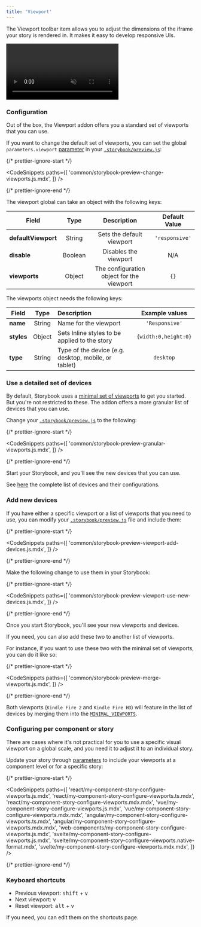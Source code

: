 ```yaml
---
title: 'Viewport'
---
```


<YouTubeCallout id="uydF1ltw7-g" title="Stop resizing your browser — Storybook viewport" />

The Viewport toolbar item allows you to adjust the dimensions of the iframe your story is rendered in. It makes it easy to develop responsive UIs.

<video autoPlay muted playsInline loop>
  <source
    src="addon-viewports-optimized.mp4"
    type="video/mp4"
  />
</video>

### Configuration

Out of the box, the Viewport addon offers you a standard set of viewports that you can use.

If you want to change the default set of viewports, you can set the global `parameters.viewport` [parameter](../writing-stories/parameters.md) in your [`.storybook/preview.js`](../configure/overview.md#configure-story-rendering):

{/* prettier-ignore-start */}

<CodeSnippets
  paths={[
    'common/storybook-preview-change-viewports.js.mdx',
  ]}
/>

{/* prettier-ignore-end */}

The viewport global can take an object with the following keys:

| Field               |  Type   |                Description                | Default Value  |
| ------------------- | :-----: | :---------------------------------------: | :------------: |
| **defaultViewport** | String  |         Sets the default viewport         | `'responsive'` |
| **disable**         | Boolean |           Disables the viewport           |      N/A       |
| **viewports**       | Object  | The configuration object for the viewport |      `{}`      |

The viewports object needs the following keys:

| Field      |  Type  | Description                                          |    Example values    |
| ---------- | :----: | :--------------------------------------------------- | :------------------: |
| **name**   | String | Name for the viewport                                |    `'Responsive'`    |
| **styles** | Object | Sets Inline styles to be applied to the story        | `{width:0,height:0}` |
| **type**   | String | Type of the device (e.g. desktop, mobile, or tablet) |      `desktop`       |

### Use a detailed set of devices

By default, Storybook uses a [minimal set of viewports](https://github.com/storybookjs/storybook/blob/master/addons/viewport/src/defaults.ts#L135) to get you started. But you're not restricted to these. The addon offers a more granular list of devices that you can use.

Change your [`.storybook/preview.js`](../configure/overview.md#configure-story-rendering) to the following:

{/* prettier-ignore-start */}

<CodeSnippets
  paths={[
    'common/storybook-preview-granular-viewports.js.mdx',
  ]}
/>

{/* prettier-ignore-end */}

Start your Storybook, and you'll see the new devices that you can use.

See [here](https://github.com/storybookjs/storybook/blob/master/addons/viewport/src/defaults.ts#L3) the complete list of devices and their configurations.

### Add new devices

If you have either a specific viewport or a list of viewports that you need to use, you can modify your [`.storybook/preview.js`](../configure/overview.md#configure-story-rendering) file and include them:

{/* prettier-ignore-start */}

<CodeSnippets
  paths={[
    'common/storybook-preview-viewport-add-devices.js.mdx',
  ]}
/>

{/* prettier-ignore-end */}

Make the following change to use them in your Storybook:

{/* prettier-ignore-start */}

<CodeSnippets
  paths={[
    'common/storybook-preview-viewport-use-new-devices.js.mdx',
  ]}
/>

{/* prettier-ignore-end */}

Once you start Storybook, you'll see your new viewports and devices.

If you need, you can also add these two to another list of viewports.

For instance, if you want to use these two with the minimal set of viewports, you can do it like so:

{/* prettier-ignore-start */}

<CodeSnippets
  paths={[
    'common/storybook-preview-merge-viewports.js.mdx',
  ]}
/>

{/* prettier-ignore-end */}

Both viewports (`Kindle Fire 2` and `Kindle Fire HD`) will feature in the list of devices by merging them into the [`MINIMAL_VIEWPORTS`](https://github.com/storybookjs/storybook/blob/master/addons/viewport/src/defaults.ts#L135).

### Configuring per component or story

There are cases where it's not practical for you to use a specific visual viewport on a global scale, and you need it to adjust it to an individual story.

Update your story through [parameters](../writing-stories/parameters.md) to include your viewports at a component level or for a specific story:

{/* prettier-ignore-start */}

<CodeSnippets
  paths={[
    'react/my-component-story-configure-viewports.js.mdx',
    'react/my-component-story-configure-viewports.ts.mdx',
    'react/my-component-story-configure-viewports.mdx.mdx',
    'vue/my-component-story-configure-viewports.js.mdx',
    'vue/my-component-story-configure-viewports.mdx.mdx',
    'angular/my-component-story-configure-viewports.ts.mdx',
    'angular/my-component-story-configure-viewports.mdx.mdx',
    'web-components/my-component-story-configure-viewports.js.mdx',
    'svelte/my-component-story-configure-viewports.js.mdx',
    'svelte/my-component-story-configure-viewports.native-format.mdx',
    'svelte/my-component-story-configure-viewports.mdx.mdx',
  ]}
/>

{/* prettier-ignore-end */}

### Keyboard shortcuts

- Previous viewport: <kbd>shift</kbd> + <kbd>v</kbd>
- Next viewport: <kbd>v</kbd>
- Reset viewport: <kbd>alt</kbd> + <kbd>v</kbd>

If you need, you can edit them on the shortcuts page.